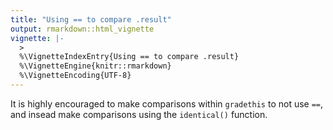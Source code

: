 ```yaml
---
title: "Using == to compare .result"
output: rmarkdown::html_vignette
vignette: |-
  >
  %\VignetteIndexEntry{Using == to compare .result}
  %\VignetteEngine{knitr::rmarkdown}
  %\VignetteEncoding{UTF-8}
---
```


It is highly encouraged to make comparisons within `gradethis` to not use `==`,
and insead make comparisons using the `identical()` function.